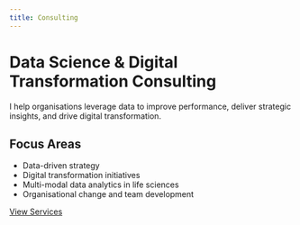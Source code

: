 ```yaml
---
title: Consulting
---
```


# Data Science & Digital Transformation Consulting

<div class="service-card card">
I help organisations leverage data to improve performance, deliver strategic insights, and drive digital transformation.
</div>

<div class="service-card card">
## Focus Areas
- Data-driven strategy
- Digital transformation initiatives
- Multi-modal data analytics in life sciences
- Organisational change and team development
</div>

<div class="service-card card">
[View Services](services.qmd)
</div>

